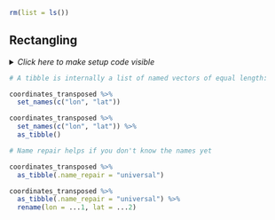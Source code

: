 ```r
rm(list = ls())
```


## Rectangling


<details><summary>*Click here to make setup code visible*</summary>
```r
### Rectangling

```
```r
library(tidyverse)
library(here)

komoot <- readRDS(here("data/komoot.rds"))

komoot_content <-
  komoot %>%
  pull(content)

coordinates_transposed <-
  komoot_content %>%
  map(list("features", 1, "geometry", "coordinates")) %>%
  transpose() %>%
  map(~ flatten_dbl(.))
```
</details>


```r
# A tibble is internally a list of named vectors of equal length:
```
```r
coordinates_transposed %>%
  set_names(c("lon", "lat"))

coordinates_transposed %>%
  set_names(c("lon", "lat")) %>%
  as_tibble()
```


```r
# Name repair helps if you don't know the names yet
```
```r
coordinates_transposed %>%
  as_tibble(.name_repair = "universal")

coordinates_transposed %>%
  as_tibble(.name_repair = "universal") %>%
  rename(lon = ...1, lat = ...2)
```
